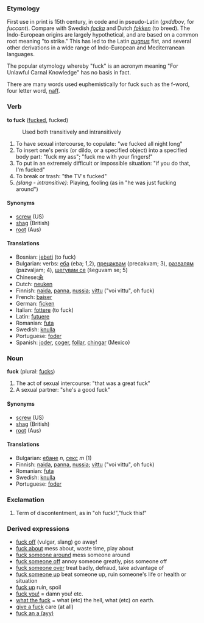 ===Etymology===
First use in print is 15th century, in code and in pseudo-Latin (''gxddbov'', for ''fuccant'').  Compare with Swedish ''[[focka]]'' and Dutch ''[[fokken]]'' (to breed). The Indo-European origins are largely hypothetical, and are based on a common root meaning "to strike."  This has led to the Latin ''[[pugnus]]'' fist, and several other derivations in a wide range of Indo-European and Mediterranean languages.

The popular etymology whereby "fuck" is an acronym meaning "For Unlawful Carnal Knowledge" has no basis in fact.

There are many words used euphemistically for fuck such as the f-word, four letter word, [[naff]].

===Verb===
'''to fuck''' ([[fucked]], fucked)
:Used both transitively and intransitively
#To have sexual intercourse, to copulate: "we fucked all night long"
#To insert one's penis (or dildo, or a specified object) into a specified body part: "fuck my ass"; "fuck me with your fingers!"
#To put in an extremely difficult or impossible situation: "if you do that, I'm fucked"
#To break or trash: "the TV's fucked"
#''(slang - intransitive):'' Playing, fooling (as in "he was just fucking around")

====Synonyms====
*[[screw]] (US)
*[[shag]] (British)
*[[root]] (Aus)

====Translations====
*Bosnian: [[jebeti]] (to fuck)
*Bulgarian: verbs: [[еба]] (eba; 1,2), [[прецаквам]] (precakvam; 3), [[развалям]] (pazvaljam; 4), [[шегувам се]] (šeguvam se; 5)
*Chinese:[[肏]]
*Dutch: [[neuken]]
*Finnish: [[naida]], [[panna]], [[nussia]]; [[vittu]] ("voi vittu", oh fuck)
*French: [[baiser]]
*German: [[ficken]]
*Italian: [[fottere]] (to fuck)
*Latin: [[futuere]]
*Romanian: [[futa]]
*Swedish: [[knulla]]
*Portuguese: [[foder]]
*Spanish: [[joder]], [[coger]], [[follar]], [[chingar]] (Mexico)

===Noun===
'''fuck''' (plural: [[fucks]])
#The act of sexual intercourse: "that was a great fuck"
#A sexual partner: "she's a good fuck"

====Synonyms====
*[[screw]] (US)
*[[shag]] (British)
*[[root]] (Aus)

====Translations====
*Bulgarian: [[ебане]] ''n'', [[секс]] ''m'' (1)
*Finnish: [[naida]], [[panna]], [[nussia]]; [[vittu]] ("voi vittu", oh fuck)
*Romanian: [[futa]]
*Swedish: [[knulla]]
*Portuguese: [[foder]]

===Exclamation===
#Term of discontentment, as in "oh fuck!","fuck this!"

===Derived expressions===
*[[fuck off]] (vulgar, slang) go away!
*[[fuck about]] mess about, waste time, play about
*[[fuck someone around]] mess someone around
*[[fuck someone off]] annoy someone greatly, piss someone off
*[[fuck someone over]] treat badly, defraud, take advantage of
*[[fuck someone up]] beat someone up, ruin someone's life or health or situation
*[[fuck up]] ruin, spoil
*[[fuck you!]] = damn you! etc.
*[[what the fuck]] = what (etc) the hell, what (etc) on earth.
*[[give a fuck]] care (at all)
*[[fuck an a (ayy)]]